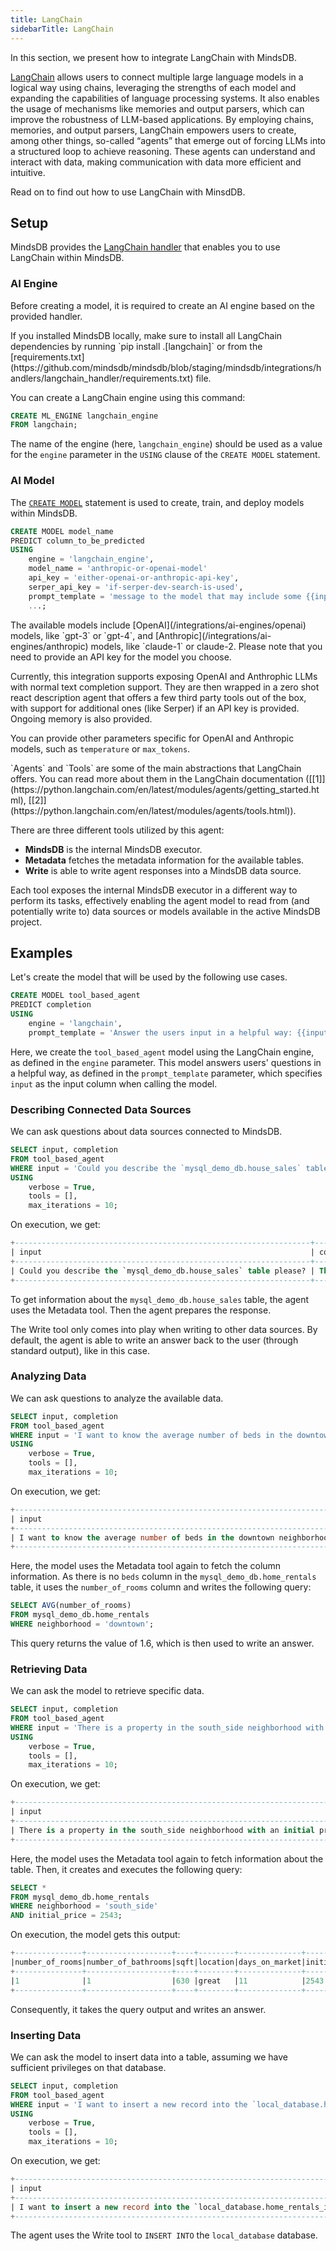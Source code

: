 ```yaml
---
title: LangChain
sidebarTitle: LangChain
---
```


In this section, we present how to integrate LangChain with MindsDB.

[LangChain](https://www.langchain.com/) allows users to connect multiple large language models in a logical way using chains, leveraging the strengths of each model and expanding the capabilities of language processing systems. It also enables the usage of mechanisms like memories and output parsers, which can improve the robustness of LLM-based applications. By employing chains, memories, and output parsers, LangChain empowers users to create, among other things, so-called “agents” that emerge out of forcing LLMs into a structured loop to achieve reasoning. These agents can understand and interact with data, making communication with data more efficient and intuitive.

Read on to find out how to use LangChain with MinsdDB.

## Setup

MindsDB provides the [LangChain handler](https://github.com/mindsdb/mindsdb/tree/staging/mindsdb/integrations/handlers/langchain_handler) that enables you to use LangChain within MindsDB.

### AI Engine

Before creating a model, it is required to create an AI engine based on the provided handler.

<Tip>
If you installed MindsDB locally, make sure to install all LangChain dependencies by running `pip install .[langchain]` or from the [requirements.txt](https://github.com/mindsdb/mindsdb/blob/staging/mindsdb/integrations/handlers/langchain_handler/requirements.txt) file.
</Tip>

You can create a LangChain engine using this command:

```sql
CREATE ML_ENGINE langchain_engine
FROM langchain;
```

The name of the engine (here, `langchain_engine`) should be used as a value for the `engine` parameter in the `USING` clause of the `CREATE MODEL` statement.

### AI Model

The [`CREATE MODEL`](/sql/create/model) statement is used to create, train, and deploy models within MindsDB.

```sql
CREATE MODEL model_name
PREDICT column_to_be_predicted
USING
    engine = 'langchain_engine',
    model_name = 'anthropic-or-openai-model'
    api_key = 'either-openai-or-anthropic-api-key',
    serper_api_key = 'if-serper-dev-search-is-used',
    prompt_template = 'message to the model that may include some {{input}} columns as variables',
    ...;
```

<Tip>
The available models include [OpenAI](/integrations/ai-engines/openai) models, like `gpt-3` or `gpt-4`, and [Anthropic](/integrations/ai-engines/anthropic) models, like `claude-1` or claude-2. Please note that you need to provide an API key for the model you choose.
</Tip>

Currently, this integration supports exposing OpenAI and Anthrophic LLMs with normal text completion support. They are then wrapped in a zero shot react description agent that offers a few third party tools out of the box, with support for additional ones (like Serper) if an API key is provided. Ongoing memory is also provided.

You can provide other parameters specific for OpenAI and Anthropic models, such as `temperature` or `max_tokens`.

<Tip>
`Agents` and `Tools` are some of the main abstractions that LangChain offers. You can read more about them in the LangChain documentation ([[1]](https://python.langchain.com/en/latest/modules/agents/getting_started.html), [[2]](https://python.langchain.com/en/latest/modules/agents/tools.html)).
</Tip>

There are three different tools utilized by this agent:

* **MindsDB** is the internal MindsDB executor.
* **Metadata** fetches the metadata information for the available tables.
* **Write** is able to write agent responses into a MindsDB data source.

Each tool exposes the internal MindsDB executor in a different way to perform its tasks, effectively enabling the agent model to read from (and potentially write to) data sources or models available in the active MindsDB project.

## Examples

Let's create the model that will be used by the following use cases.

```sql
CREATE MODEL tool_based_agent
PREDICT completion
USING
    engine = 'langchain',
    prompt_template = 'Answer the users input in a helpful way: {{input}}';
```

Here, we create the `tool_based_agent` model using the LangChain engine, as defined in the `engine` parameter. This model answers users' questions in a helpful way, as defined in the `prompt_template` parameter, which specifies `input` as the input column when calling the model.

### Describing Connected Data Sources

We can ask questions about data sources connected to MindsDB.

```sql
SELECT input, completion
FROM tool_based_agent
WHERE input = 'Could you describe the `mysql_demo_db.house_sales` table please?'
USING
    verbose = True,
    tools = [],
    max_iterations = 10;
```

On execution, we get:

```sql
+------------------------------------------------------------------+-------------------------------------------------------------------------------------------------------------------------------------------------------------+
| input                                                            | completion                                                                                                                                                  |
+------------------------------------------------------------------+-------------------------------------------------------------------------------------------------------------------------------------------------------------+
| Could you describe the `mysql_demo_db.house_sales` table please? | The `mysql_demo_db.house_sales` table has four columns: `saledate` (text), `house_price_moving_average` (integer), `type` (text), and `bedrooms` (integer). |
+------------------------------------------------------------------+-------------------------------------------------------------------------------------------------------------------------------------------------------------+
```

To get information about the `mysql_demo_db.house_sales` table, the agent uses the Metadata tool. Then the agent prepares the response.

<Note>
The Write tool only comes into play when writing to other data sources. By default, the agent is able to write an answer back to the user (through standard output), like in this case.
</Note>

### Analyzing Data

We can ask questions to analyze the available data.

```sql
SELECT input, completion
FROM tool_based_agent
WHERE input = 'I want to know the average number of beds in the downtown neighborhood as per the `mysql_demo_db.home_rentals` table'
USING
    verbose = True,
    tools = [],
    max_iterations = 10;
```

On execution, we get:

```sql
+-----------------------------------------------------------------------------------------------------------------------+----------------------------------------------------------------------------------------------------------------+
| input                                                                                                                 | completion                                                                                                     |
+-----------------------------------------------------------------------------------------------------------------------+----------------------------------------------------------------------------------------------------------------+
| I want to know the average number of beds in the downtown neighborhood as per the `mysql_demo_db.home_rentals` table | The average number of beds in the downtown neighborhood as per the `mysql_demo_db.home_rentals` table is 1.6. |
+-----------------------------------------------------------------------------------------------------------------------+----------------------------------------------------------------------------------------------------------------+
```

Here, the model uses the Metadata tool again to fetch the column information. As there is no `beds` column in the `mysql_demo_db.home_rentals` table, it uses the `number_of_rooms` column and writes the following query:

```sql
SELECT AVG(number_of_rooms)
FROM mysql_demo_db.home_rentals
WHERE neighborhood = 'downtown';
```

This query returns the value of 1.6, which is then used to write an answer.

### Retrieving Data

We can ask the model to retrieve specific data.

```sql
SELECT input, completion
FROM tool_based_agent
WHERE input = 'There is a property in the south_side neighborhood with an initial price of 2543 the `mysql_demo_db.home_rentals` table. What are some other details of this listing?'
USING
    verbose = True,
    tools = [],
    max_iterations = 10;
```

On execution, we get:

```sql
+-----------------------------------------------------------------------------------------------------------------------------------------------------------------------+-----------------------------------------------------------------------------------------------------------------------------------------------------------------------------------------+
| input                                                                                                                                                                 | completion                                                                                                                                                                              |
+-----------------------------------------------------------------------------------------------------------------------------------------------------------------------+-----------------------------------------------------------------------------------------------------------------------------------------------------------------------------------------+
| There is a property in the south_side neighborhood with an initial price of 2543 the `mysql_demo_db.home_rentals` table. What are some other details of this listing? | The property in the south_side neighborhood with an initial price of 2543 has 1 bedroom, 1 bathroom, is 630 sqft, has been on the market for 11 days, and has a rental price of 2543.0. |
+-----------------------------------------------------------------------------------------------------------------------------------------------------------------------+-----------------------------------------------------------------------------------------------------------------------------------------------------------------------------------------+
```

Here, the model uses the Metadata tool again to fetch information about the table. Then, it creates and executes the following query:

```sql
SELECT *
FROM mysql_demo_db.home_rentals
WHERE neighborhood = 'south_side'
AND initial_price = 2543;
```

On execution, the model gets this output:

```sql
+---------------+-------------------+----+--------+--------------+-------------+------------+------------+
|number_of_rooms|number_of_bathrooms|sqft|location|days_on_market|initial_price|neighborhood|rental_price|
+---------------+-------------------+----+--------+--------------+-------------+------------+------------+
|1              |1                  |630 |great   |11            |2543         |south_side  |2543        |
+---------------+-------------------+----+--------+--------------+-------------+------------+------------+
```

Consequently, it takes the query output and writes an answer.

### Inserting Data

We can ask the model to insert data into a table, assuming we have sufficient privileges on that database.

```sql
SELECT input, completion
FROM tool_based_agent
WHERE input = 'I want to insert a new record into the `local_database.home_rentals` table. Its details are: number_of_rooms=4, number_of_bathrooms=2, sqft=950'
USING
    verbose = True,
    tools = [],
    max_iterations = 10;
```

On execution, we get:

```sql
+----------------------------------------------------------------------------------------------------------------------------------------------------------+--------------------------------------------------------------------------------------------------------------------------------------------------------------+
| input                                                                                                                                                    | completion                                                                                                                                                   |
+----------------------------------------------------------------------------------------------------------------------------------------------------------+--------------------------------------------------------------------------------------------------------------------------------------------------------------+
| I want to insert a new record into the `local_database.home_rentals_inserted` table. Its details are: number_of_rooms=4, number_of_bathrooms=2, sqft=950 | The record has been successfully inserted into the `local_database.home_rentals` table with the details: number_of_rooms=4, number_of_bathrooms=2, sqft=950. |
+----------------------------------------------------------------------------------------------------------------------------------------------------------+--------------------------------------------------------------------------------------------------------------------------------------------------------------+
```

The agent uses the Write tool to `INSERT INTO` the `local_database` database.
